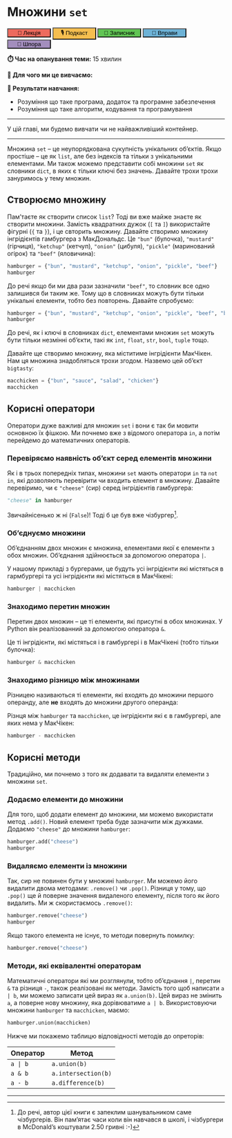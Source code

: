 # Множини `set`

<div class="btn-group" style="width:100%">
  <button style="width:20%; background-color: #ed6a5d">🎥 Лекція</button>
  <button style="width:20%; background-color: #f5be4f">🎙️ Подкаст</button>
  <button style="width:20%; background-color: #61c554">📓 Записник</button>
  <button style="width:20%; background-color: #6db2d6">🤸 Вправи</button>
  <button style="width:20%; background-color: #a38ebd">📝 Шпора</button>
</div>

**⏱️ Час на опанування теми:** 15 хвилин

**🤷 Для чого ми це вивчаємо:**

**🔑 Результати навчання:**

- Розуміння що таке програма, додаток та програмне забезпечення
- Розуміння що таке алгоритм, кодування та програмування 

---

У цій главі, ми будемо вивчати чи не найважливіший контейнер. 

---

Множина `set` -- це неупорядкована сукупність унікальних об'єктів. Якщо простіше -- це як `list`, але без індексів та тільки з унікальними елементами. Ми також можемо представити собі множини `set` як словники `dict`, в яких є тільки ключі без значень. Давайте трохи трохи зануримось у тему множин.

## Створюємо множину

Пам'таєте як створити список `list`? Тоді ви вже майже знаєте як створити множини. Замість квадратних дужок (`[` та `]`) використайте фігурні (`{` та `}`), і це свторить множину. Давайте створимо множину інгрідієнтів гамбургера з МакДональдс. Це `"bun"` (булочка), `"mustard"` (гірчиця), `"ketchup"` (кетчуп), `"onion"` (цибуля), `"pickle"` (маринований огірок) та `"beef"` (яловичина):

```python
hamburger = {"bun", "mustard", "ketchup", "onion", "pickle", "beef"}
hamburger
```

До речі якщо би ми два рази зазначили `"beef"`, то словник все одно залишився би таким же. Тому що в словниках можуть бути тільки унікальні елементи, тобто без повторень. Давайте спробуємо:

```python
hamburger = {"bun", "mustard", "ketchup", "onion", "pickle", "beef", "beef"}
hamburger
```

До речі, як і ключі в словниках `dict`, елементами множин `set` можуть бути тільки незмінні об'єкти, такі як `int`, `float`, `str`, `bool`, `tuple` тощо. 

Давайте ще створимо множину, яка міститиме інгрідієнти МакЧікен. Нам ця множина знадобляться трохи згодом. Назвемо цей об'єкт `bigtasty`: 

```python
macchicken = {"bun", "sauce", "salad", "chicken"}
macchicken
```

## Корисні оператори

Оператори дуже важливі для множин `set` і вони є так би мовити основною їх фішкою. Ми почнемо вже з відомого оператора `in`, а потім перейдемо до математичних операторів.

### Перевіряємо наявність об'єкт серед елементів множини

Як і в трьох попередніх типах, множини `set` мають оператори `in` та `not in`, які дозволяють перевірити чи входить елемент в множину. Давайте перевіримо, чи є `"cheese"` (сир) серед інгрідієнтів гамбургера:

```python
"cheese" in hamburger
```

Звичайнісенько ж ні (`False`)! Тоді б це був вже чізбургер^[До речі, автор цієї книги є запеклим шанувальником саме чізбургерів. Він пам'ятає часи коли він навчався в школі, і чізбургери в McDonald's коштували 2.50 гривні :-)].

### Об'єднуємо множини

Об'єднанням двох множин є множина, елементами якої є елементи з обох множин. Об'єднання здійнюється за допомогою оператора `|`.

<!-- XXX: image of union -->

У нашому прикладі з бургерами, це будуть усі інгрідієнти які містяться  в гармбургері та усі інгрідієнти які містяться в МакЧікені:

```python
hamburger | macchicken
```

### Знаходимо перетин множин

Перетин двох множин -- це ті елементи, які присутні в обох множинах. У Python він реалізованний за допомогою оператора `&`.

<!-- XXX: image of intersection -->

Це ті інгрідієнти, які містяться і в гамбургері і в МакЧікені (тобто тільки булочка): 

```python
hamburger & macchicken
```

### Знаходимо різницю між множинами

Різницею називаються ті елементи, які входять до множини першого операнду, але **не** входять до множини другого операнда: 

<!-- XXX: image of difference -->

Різнця між `hamburger` та `macchicken`, це інгрідієнти які є в гамбургері, але яких нема у МакЧікен:

```python
hamburger - macchicken
```


## Корисні методи

Традиційно, ми почнемо з того як додавати та видаляти елементи з множини `set`. 

### Додаємо елементи до множини

Для того, щоб додати елемент до множини, ми можемо використати метод `.add()`. Новий елемент треба буде зазначити між дужками. Додаємо `"cheese"` до множини `hamburger`:

```python
hamburger.add("cheese")
hamburger
```

### Видаляємо елементи із множини

Так, сир не повинен бути у множині `hamburger`. Ми можемо його видалити двома методами: `.remove()` чи `.pop()`. Різниця у тому, що `.pop()` ще й поверне значення видаленого елементу, після того як його видалить. Ми ж скористаємось `.remove()`:

```python
hamburger.remove("cheese")
hamburger
```

Якщо такого елемента не існує, то методи повернуть помилку: 

```python
hamburger.remove("cheese")
```

### Методи, які еквівалентні операторам 

Математичні оператори які ми розглянули, тобто об'єднання `|`, перетин `&` та різниця `-`, також реалізовані як методи. Замість того щоб написати `a | b`, ми можемо записати цей вираз як `a.union(b)`. Цей вираз не змінить `a`, а поверне нову множину, яка дорівюватиме `a | b`. Використовуючи множини `hamburger` та `macchicken`, маємо:

```python
hamburger.union(macchicken)
```

Нижче ми покажемо таблицю відповідності методів до опреторів: 

|  Оператор  |  Метод              |
|------------|---------------------|
| `a | b`    | `a.union(b)`        |
| `a & b`    | `a.intersection(b)` |
| `a - b`    | `a.difference(b)`   |


---
